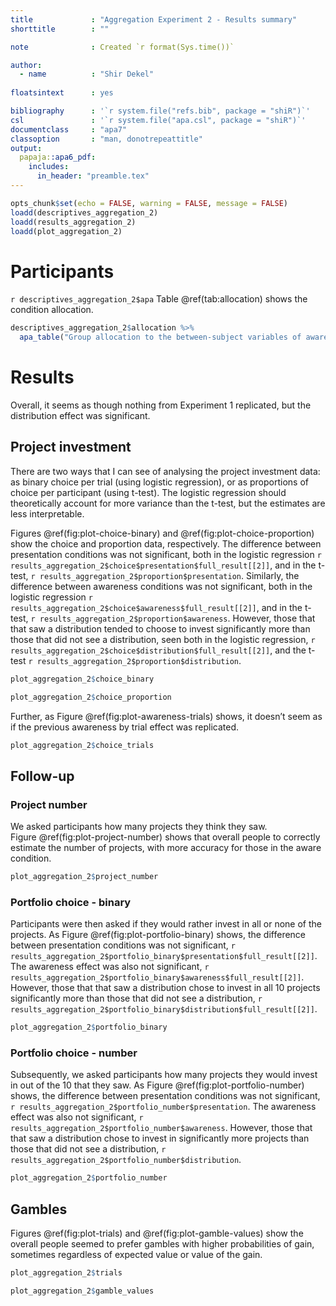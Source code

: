 ```yaml
---
title             : "Aggregation Experiment 2 - Results summary"
shorttitle        : ""

note              : Created `r format(Sys.time())`

author: 
  - name          : "Shir Dekel"
  
floatsintext      : yes

bibliography      : '`r system.file("refs.bib", package = "shiR")`'
csl               : '`r system.file("apa.csl", package = "shiR")`'
documentclass     : "apa7"
classoption       : "man, donotrepeattitle"
output: 
  papaja::apa6_pdf:
    includes: 
      in_header: "preamble.tex"
---
```


```r
opts_chunk$set(echo = FALSE, warning = FALSE, message = FALSE)
loadd(descriptives_aggregation_2)
loadd(results_aggregation_2)
loadd(plot_aggregation_2)
```

# Participants

`r descriptives_aggregation_2$apa` Table\ \@ref(tab:allocation) shows the condition allocation.

```r
descriptives_aggregation_2$allocation %>% 
  apa_table("Group allocation to the between-subject variables of awareness, presentation, and distribution.")
```

# Results

Overall, it seems as though nothing from Experiment 1 replicated, but the distribution effect was significant.

## Project investment

There are two ways that I can see of analysing the project investment data: as binary choice per trial (using logistic regression), or as proportions of choice per participant (using t-test). The logistic regression should theoretically account for more variance than the t-test, but the estimates are less interpretable.

Figures\ \@ref(fig:plot-choice-binary) and\ \@ref(fig:plot-choice-proportion) show the choice and proportion data, respectively. The difference between presentation conditions was not significant, both in the logistic regression `r results_aggregation_2$choice$presentation$full_result[[2]]`, and in the t-test, `r results_aggregation_2$proportion$presentation`. Similarly, the difference between awareness conditions was not significant, both in the logistic regression `r results_aggregation_2$choice$awareness$full_result[[2]]`, and in the t-test, `r results_aggregation_2$proportion$awareness`. However, those that that saw a distribution tended to choose to invest significantly more than those that did not see a distribution, seen both in the logistic regression, `r results_aggregation_2$choice$distribution$full_result[[2]]`, and the t-test `r results_aggregation_2$proportion$distribution`.

```r
plot_aggregation_2$choice_binary
```

```r
plot_aggregation_2$choice_proportion
```

Further, as Figure\ \@ref(fig:plot-awareness-trials) shows, it doesn't seem as if the previous awareness by trial effect was replicated.

```r
plot_aggregation_2$choice_trials
```

## Follow-up

### Project number

We asked participants how many projects they think they saw. Figure\ \@ref(fig:plot-project-number) shows that overall people to correctly estimate the number of projects, with more accuracy for those in the aware condition.

```r
plot_aggregation_2$project_number
```

### Portfolio choice - binary

Participants were then asked if they would rather invest in all or none of the projects. As Figure\ \@ref(fig:plot-portfolio-binary) shows, the difference between presentation conditions was not significant, `r results_aggregation_2$portfolio_binary$presentation$full_result[[2]]`. The awareness effect was also not significant, `r results_aggregation_2$portfolio_binary$awareness$full_result[[2]]`. However, those that that saw a distribution chose to invest in all 10 projects significantly more than those that did not see a distribution, `r results_aggregation_2$portfolio_binary$distribution$full_result[[2]]`. 

```r
plot_aggregation_2$portfolio_binary
```

### Portfolio choice - number

Subsequently, we asked participants how many projects they would invest in out of the 10 that they saw. As Figure\ \@ref(fig:plot-portfolio-number) shows, the difference between presentation conditions was not significant, `r results_aggregation_2$portfolio_number$presentation`. The awareness effect was also not significant, `r results_aggregation_2$portfolio_number$awareness`. However, those that that saw a distribution chose to invest in significantly more projects than those that did not see a distribution, `r results_aggregation_2$portfolio_number$distribution`. 

```r
plot_aggregation_2$portfolio_number
```

## Gambles

Figures\ \@ref(fig:plot-trials) and\ \@ref(fig:plot-gamble-values) show the overall people seemed to prefer gambles with higher probabilities of gain, sometimes regardless of expected value or value of the gain.

```r
plot_aggregation_2$trials
```

```r
plot_aggregation_2$gamble_values
```
